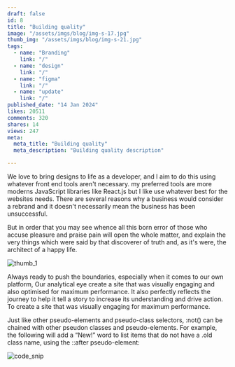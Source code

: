 ---
draft: false
id: 8
title: "Building quality"
image: "/assets/imgs/blog/img-s-17.jpg"
thumb_img: "/assets/imgs/blog/img-s-21.jpg"
tags:
  - name: "Branding"
    link: "/"
  - name: "design"
    link: "/"
  - name: "figma"
    link: "/"
  - name: "update"
    link: "/"
published_date: "14 Jan 2024"
likes: 20511
comments: 320
shares: 14
views: 247
meta:
  meta_title: "Building quality"
  meta_description: "Building quality description"

---
<Quote text="Comfortable full leather lining eye-catching unique detail to the toe low 'cut-away' sides clean and sleek harmony."
author="Ceyhan Özçivit"
/>

We love to bring designs to life as a developer, and I aim to do this using whatever front end tools aren't necessary. 
my preferred tools are more moderns JavaScript libraries like React.js but I like use whatever best for the websites needs. 
There are several reasons why a business would consider a rebrand and it doesn't necessarily mean the business has been unsuccessful.

But in order that you may see whence all this born error of those who accuse pleasure and praise pain will open the whole matter, 
and explain the very things which were said by that discoverer of truth and, as it's were, 
the architect of a happy life.

<div className="thumb mt-[34px] overflow-hidden w-full max-w-full">
  <img src="/assets/imgs/blog/img-s-27.jpg" alt="thumb_1"/>
</div>

<ContentTitle title="Research & strategy"/>

Always ready to push the boundaries, especially when it comes to our own platform, 
Our analytical eye create a site that was visually engaging and also optimised for maximum performance. 
It also perfectly reflects the journey to help it tell a story to increase its understanding and drive action. To create a site that was visually engaging for maximum performance.

<div className="mt-[21px]">
  <Service title="Brand Development"/>
  <Service title="UX/UI Design"/>
  <Service title="Front-end Development"/>
  <Service title="Copywriting"/>
  <Service title="Shopify Development"/>
</div>

<ContentTitle title="WorkFrame"/>

Just like other pseudo-elements and pseudo-class selectors, :not() can be chained with other pseudon classes and pseudo-elements. 
For example, the following will add a “New!” word to list items that do not have a .old class name, using the ::after pseudo-element:

<div className="mt-[30px] lg:mt-[30px]">
  <img src="/assets/imgs/blog/img-s-28.jpg" alt="code_snip" className="w-full"/>
</div>